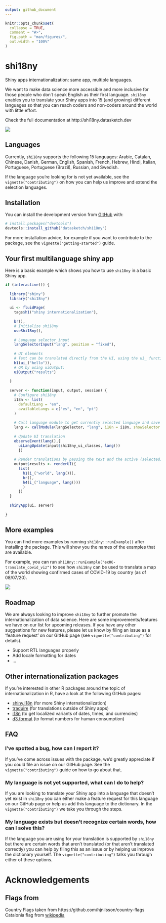 ```yaml
---
output: github_document
---
```


<!-- README.md is generated from README.Rmd. Please edit that file -->

```r
knitr::opts_chunk$set(
  collapse = TRUE,
  comment = "#>",
  fig.path = "man/figures/",
  out.width = "100%"
)
```

# shi18ny

<!-- badges: start -->
<!-- badges: end -->

Shiny apps internationalization: same app, multiple languages.

We want to make data science more accessible and more inclusive for those people who don't speak English as their first language. `shi18ny` enables you to translate your Shiny apps into 15 (and growing) different languages so that you can reach coders and non-coders around the world with little effort. 

Check the full documentation at http://shi18ny.datasketch.dev

![](man/figures/hola-mundo-shi18ny.gif)

## Languages

Currently, `shi18ny` supports the following 15 languages: Arabic, Catalan, Chinese, Danish, German, English, Spanish, French, Hebrew, Hindi, Italian, Portuguese, Portuguese (Brazil), Russian, and Swedish. 

If the language you're looking for is not yet available, see the `vignette("contributing")` on how you can help us improve and extend the selection languages.


## Installation

You can install the development version from [GitHub](https://github.com/) with:

``` r
# install.packages("devtools")
devtools::install_github("datasketch/shi18ny")
```
For more installation advice, for example if you want to contribute to the package, see the `vignette("getting-started")` guide.

## Your first multilanguage shiny app

Here is a basic example which shows you how to use `shi18ny` in a basic Shiny app. 

```r
if (interactive()) {
  
  library("shiny")
  library("shi18ny")
  
  ui <- fluidPage(
    tags$h1("shiny internationalization"),
    
    br(),
    # Initialize shi18ny
    useShi18ny(),
    
    # Language selector input
    langSelectorInput("lang", position = "fixed"),
    
    # UI elements
    # Text can be translated directly from the UI, using the ui_ function:
    h1(ui_("hello")),
    # OR by using uiOutput:
    uiOutput("results")
    
  )
  
  server <- function(input, output, session) {
    # Configure shi18ny
    i18n <- list(
      defaultLang = "en",
      availableLangs = c("es", "en", "pt")
    )
    
    # Call language module to get currently selected language and save it in a reactive
    lang <- callModule(langSelector, "lang", i18n = i18n, showSelector = TRUE)
    
    # Update UI translation
    observeEvent(lang(),{
      uiLangUpdate(input$shi18ny_ui_classes, lang())
      })
    
    # Render translations by passing the text and the active (selected) language as the lang() parameter to the i_ function
    output$results <- renderUI({
      list(
        h1(i_("world", lang())), 
        br(), 
        h4(i_("language", lang()))
        )
      })
  }
  
  shinyApp(ui, server)
  
}
```

## More examples

You can find more examples by running `shi18ny::runExample()` after installing the package. This will show you the names of the examples that are available.

For example, you can run `shi18ny::runExample("ex06-translate_covid_viz")` to see how `shi18ny` can be used to translate a map of the world showing confirmed cases of COVID-19 by country (as of 08/07/20).

![](man/figures/covid-map-shi18ny.gif)

## Roadmap

We are always looking to improve `shi18ny` to further promote the internationalization of data science. Here are some improvements/features we have on our list for upcoming releases. If you have any other suggestions for new features, please let us know by filing an issue as a 'feature request' on our GitHub page (see `vignette("contributing")` for details).

- Support RTL languages properly
- Add locale formatting for dates
- ...

## Other internationalization packages

If you're interested in other R packages around the topic of internationalization in R, have a look at the following GitHub pages:

- [shiny.i18n](https://github.com/Appsilon/shiny.i18n) (for more Shiny internationalization)
- [traduire](https://github.com/reside-ic/traduire) (for translations outside of Shiny apps)
- [i18n](https://github.com/rich-iannone/i18n/) (to get localized variants of dates, times, and currencies)
- [d3.format](https://github.com/dreamRs/d3.format) (to format numbers for human consumption)


## FAQ

### I've spotted a bug, how can I report it?

If you've come across issues with the package, we'd greatly appreciate if you could file an issue on our GitHub page. See the `vignette("contributing")` guide on how to go about that. 

### My language is not yet supported, what can I do to help?

If you are looking to translate your Shiny app into a language that doesn't yet exist in `shi18ny` you can either make a feature request for this language on our GitHub page or help us add this language to the dictionary. In the `vignette("contributing")` we take you through the steps.

### My language exists but doesn't recognize certain words, how can I solve this?

If the language you are using for your translation is supported by `shi18ny` but there are certain words that aren't translated (or that aren't translated correctly) you can help by filing this as an issue or by helping us improve the dictionary yourself. The `vignette("contributing")` talks you through either of these options. 


# Acknowledgements

## Flags from

Country Flags taken from https://github.com/hjnilsson/country-flags
Catalonia flag from [wikipedia](https://meta.wikimedia.org/wiki/File:Flag_of_Catalonia.svg)
